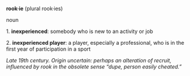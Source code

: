 '''rook·ie''' (plural rook·ies)

noun 

1. '''inexperienced''': somebody who is new to an activity or job

2. '''inexperienced player''': a player, especially a professional, who is in the first year of participation in a sport

''Late 19th century. Origin uncertain: perhaps an alteration of recruit, influenced by rook in the obsolete sense “dupe, person easily cheated.”''